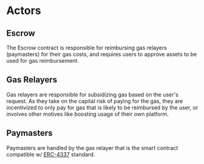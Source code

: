 # Actors

## Escrow

The Escrow contract is responsible for reimbursing gas relayers (paymasters) for their gas costs, and requires users to approve assets to be used for gas reimbursement.

## Gas Relayers

Gas relayers are responsible for subsidizing gas based on the user's request. As they take on the capital risk of paying for the gas,
they are incentivized to only pay for gas that is likely to be reimbursed by the user, or involves other motives like boosting usage of their own platform.

## Paymasters

Paymasters are handled by the gas relayer that is the smart contract compatible w/ [ERC-4337](https://eips.ethereum.org/EIPS/eip-4337) standard.
